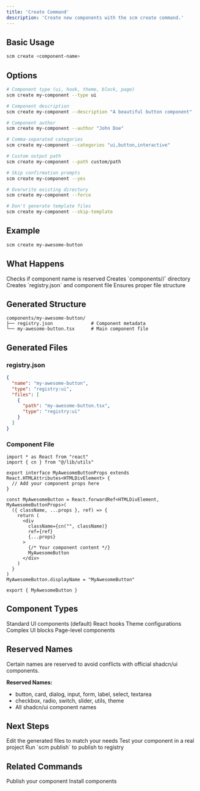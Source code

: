 ```yaml
---
title: 'Create Command'
description: 'Create new components with the scm create command.'
---
```


## Basic Usage

```bash
scm create <component-name>
```

## Options

```bash
# Component type (ui, hook, theme, block, page)
scm create my-component --type ui

# Component description
scm create my-component --description "A beautiful button component"

# Component author
scm create my-component --author "John Doe"

# Comma-separated categories
scm create my-component --categories "ui,button,interactive"

# Custom output path
scm create my-component --path custom/path

# Skip confirmation prompts
scm create my-component --yes

# Overwrite existing directory
scm create my-component --force

# Don't generate template files
scm create my-component --skip-template
```

## Example

```bash
scm create my-awesome-button
```

## What Happens

<Steps>
  <Step title="Validate Name">
    Checks if component name is reserved
  </Step>
  <Step title="Create Directory">
    Creates `components/<name>/` directory
  </Step>
  <Step title="Generate Files">
    Creates `registry.json` and component file
  </Step>
  <Step title="Verify Structure">
    Ensures proper file structure
  </Step>
</Steps>

## Generated Structure

```
components/my-awesome-button/
├── registry.json              # Component metadata
└── my-awesome-button.tsx      # Main component file
```

## Generated Files

### registry.json

```json
{
  "name": "my-awesome-button",
  "type": "registry:ui",
  "files": [
    {
      "path": "my-awesome-button.tsx",
      "type": "registry:ui"
    }
  ]
}
```

### Component File

```tsx
import * as React from "react"
import { cn } from "@/lib/utils"

export interface MyAwesomeButtonProps extends React.HTMLAttributes<HTMLDivElement> {
  // Add your component props here
}

const MyAwesomeButton = React.forwardRef<HTMLDivElement, MyAwesomeButtonProps>(
  ({ className, ...props }, ref) => {
    return (
      <div
        className={cn("", className)}
        ref={ref}
        {...props}
      >
        {/* Your component content */}
        MyAwesomeButton
      </div>
    )
  }
)
MyAwesomeButton.displayName = "MyAwesomeButton"

export { MyAwesomeButton }
```

## Component Types

<CardGroup cols={2}>
  <Card title="ui">
    Standard UI components (default)
  </Card>
  <Card title="hook">
    React hooks
  </Card>
  <Card title="theme">
    Theme configurations
  </Card>
  <Card title="block">
    Complex UI blocks
  </Card>
  <Card title="page">
    Page-level components
  </Card>
</CardGroup>

## Reserved Names

<Callout>
  Certain names are reserved to avoid conflicts with official shadcn/ui components.
</Callout>

**Reserved Names:**
- button, card, dialog, input, form, label, select, textarea
- checkbox, radio, switch, slider, utils, theme
- All shadcn/ui component names

## Next Steps

<Steps>
  <Step title="Customize">
    Edit the generated files to match your needs
  </Step>
  <Step title="Test">
    Test your component in a real project
  </Step>
  <Step title="Publish">
    Run `scm publish` to publish to registry
  </Step>
</Steps>

## Related Commands

<CardGroup cols={2}>
  <Card title="scm publish" href="/cli/publish">
    Publish your component
  </Card>
  <Card title="scm add" href="/cli/add">
    Install components
  </Card>
</CardGroup> 